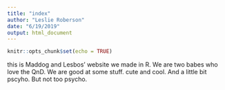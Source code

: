 ```yaml
---
title: "index"
author: "Leslie Roberson"
date: "6/19/2019"
output: html_document
---
```


```r
knitr::opts_chunk$set(echo = TRUE)
```

this is Maddog and Lesbos' website we made in R. We are two babes who love the QnD. 
We are good at some stuff. 
cute and cool. 
And a little bit pscyho. But not too psycho. 